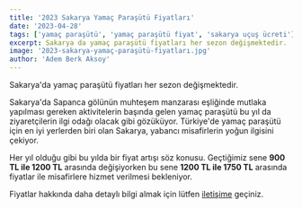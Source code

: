 ```yaml
---
title: '2023 Sakarya Yamaç Paraşütü Fiyatları'
date: '2023-04-28'
tags: ['yamaç paraşütü', 'yamaç paraşütü fiyat', 'sakarya uçuş ücreti']
excerpt: Sakarya da yamaç paraşütü fiyatları her sezon değişmektedir.
image: '2023-sakarya-yamaç-paraşütü-fiyatları.jpg'
author: 'Adem Berk Aksoy'
---
```


Sakarya'da yamaç paraşütü fiyatları her sezon değişmektedir.

Sakarya'da Sapanca gölünün muhteşem manzarası eşliğinde mutlaka yapılması gereken aktivitelerin başında gelen yamaç paraşütü bu yıl da ziyaretçilerin ilgi odağı olacak gibi gözüküyor. Türkiye'de yamaç paraşütü için en iyi yerlerden biri olan Sakarya, yabancı misafirlerin yoğun ilgisini çekiyor.

<CustomImage src="https://raw.githubusercontent.com/ademberk90/yamacparasutusakarya-blogposts
/main/images/content/2023-sakarya-yamaç-paraşütü-fiyatları1.jpg" alt="Tandem Photo" />

Her yıl olduğu gibi bu yılda bir fiyat artışı söz konusu. Geçtiğimiz sene **900 TL ile 1200 TL** arasında değişiyorken bu sene **1200 TL ile 1750 TL** arasında fiyatlar ile misafirlere hizmet verilmesi bekleniyor.

Fiyatlar hakkında daha detaylı bilgi almak için lütfen [iletişime](/#iletisim) geçiniz.
